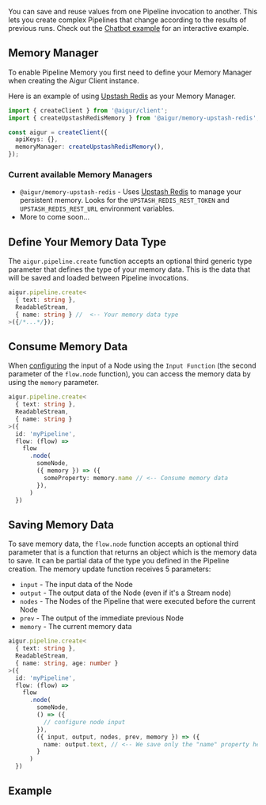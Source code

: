 You can save and reuse values from one Pipeline invocation to another.
This lets you create complex Pipelines that change according to the results of previous runs. Check out the [Chatbot example](/#chatbot-with-memory) for an interactive example.

## Memory Manager

To enable Pipeline Memory you first need to define your Memory Manager when creating the Aigur Client instance.

Here is an example of using [Upstash Redis](https://upstash.com/) as your Memory Manager.

```ts index.ts
import { createClient } from '@aigur/client';
import { createUpstashRedisMemory } from '@aigur/memory-upstash-redis';

const aigur = createClient({
  apiKeys: {},
  memoryManager: createUpstashRedisMemory(),
});

```

### Current available Memory Managers
- `@aigur/memory-upstash-redis` - Uses [Upstash Redis](https://upstash.com/) to manage your persistent memory. Looks for the `UPSTASH_REDIS_REST_TOKEN` and `UPSTASH_REDIS_REST_URL` environment variables.
- More to come soon...


## Define Your Memory Data Type

The `aigur.pipeline.create` function accepts an optional third generic type parameter that defines the type of your memory data. This is the data that will be saved and loaded between Pipeline invocations.

```ts index.ts
aigur.pipeline.create<
  { text: string },
  ReadableStream,
  { name: string } //  <-- Your memory data type
>({/*...*/});
```

## Consume Memory Data

When [configuring](/valuereferencing) the input of a Node using the `Input Function` (the second parameter of the `flow.node` function), you can access the memory data by using the `memory` parameter.

```ts index.ts focus=4,7:15 mark=4[5:16],11[12:17],12[25:35]
aigur.pipeline.create<
  { text: string },
  ReadableStream,
  { name: string }
>({
  id: 'myPipeline',
  flow: (flow) =>
    flow
      .node(
        someNode,
        ({ memory }) => ({
          someProperty: memory.name // <-- Consume memory data
        }),
      )
  })
```

## Saving Memory Data

To save memory data, the `flow.node` function accepts an optional third parameter that is a function that returns an object which is the memory data to save.
It can be partial data of the type you defined in the Pipeline creation.
The memory update function receives 5 parameters:
- `input` - The input data of the Node
- `output` - The output data of the Node (even if it's a Stream node)
- `nodes` - The Nodes of the Pipeline that were executed before the current Node
- `prev` - The output of the immediate previous Node
- `memory` - The current memory data

```ts index.ts focus=4,14:16 mark=4[5:8],15[11:14]
aigur.pipeline.create<
  { text: string },
  ReadableStream,
  { name: string, age: number }
>({
  id: 'myPipeline',
  flow: (flow) =>
    flow
      .node(
        someNode,
        () => ({
          // configure node input
        }),
        ({ input, output, nodes, prev, memory }) => ({
          name: output.text, // <-- We save only the "name" property here and not "age"
        }
      )
  })
```

## Example